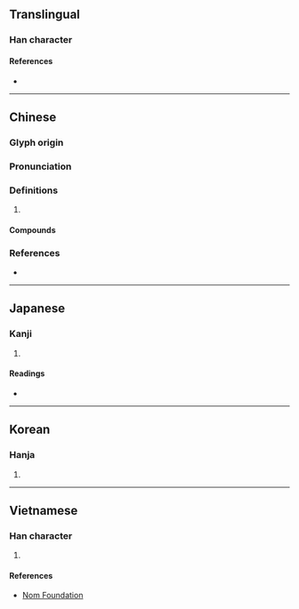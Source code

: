 {{also|簷}}
{{character info/new}}
==Translingual==

===Han character===
{{Han char|rn=75|rad=木|as=13|sn=17|four=47961|canj=DNCR|ids=⿰木詹}}

====References====
* {{Han ref|kx=0556.270|dkj=15659|dj=0946.030|hdz=21304.040|uh=6A90|ud=27280|bh=C0D1|bd=49361}}

----

==Chinese==
{{zh-forms}}

===Glyph origin===
{{Han etym}}

===Pronunciation===
{{zh-pron
|m=yán
|c=jim4,sim4,jam4
|mn=ml:iân/qz,tw,xm,zz:chîⁿ
|mn_note=iân - literary; chîⁿ - vernacular
|mc=y
|oc=y
|cat=
}}

===Definitions===
{{zh-hanzi}}

# {{rfdef|zh}}

====Compounds====
{{zh-der|房檐|滴水檐|風檐寸晷|重檐}}

===References===
* {{R:yue:mfccd}}

----

==Japanese==

===Kanji===
{{ja-kanji|grade=|rs=木13}}

# {{defn|lang=ja|sort=木13}}

====Readings====
* {{ja-readings|on=[[えん]] (en), [[たん]] (tan)|kun=[[ひさし]] (hisashi)}}

----

==Korean==

===Hanja===
{{ko-hanja|hangeul=첨|eumhun=|rv=cheom|mr=ch'ŏm|y=chem}}

# {{defn|lang=ko|sort=木13}}

----

==Vietnamese==

===Han character===
{{vi-readings|rs=木13| hanviet = [[diêm]], [[diềm]], [[thềm]], [[thiềm]]}}

# {{defn|lang=vi|sort=木13}}

====References====
* [http://nomfoundation.org/common/nom_details.php?codepoint=6a90 Nom Foundation]
